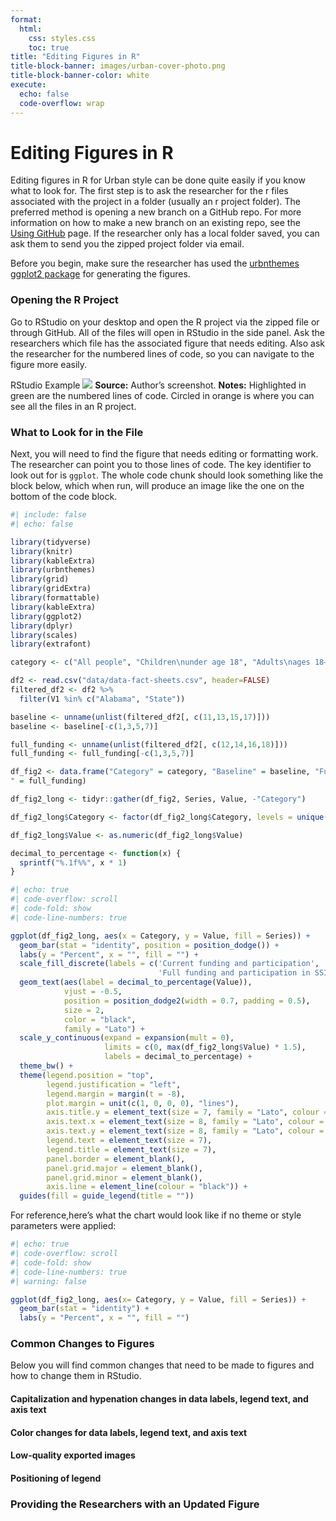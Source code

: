 ```yaml
---
format:
  html:
    css: styles.css
    toc: true
title: "Editing Figures in R"
title-block-banner: images/urban-cover-photo.png
title-block-banner-color: white
execute:
  echo: false
  code-overflow: wrap
---
```


# Editing Figures in R

Editing figures in R for Urban style can be done quite easily if you know what to look for. The first step is to ask the researcher for the r files associated with the project in a folder (usually an r project folder). The preferred method is opening a new branch on a GitHub repo. For more information on how to make a new branch on an existing repo, see the [Using GitHub](using-github.qmd) page. If the researcher only has a local folder saved, you can ask them to send you the zipped project folder via email.

Before you begin, make sure the researcher has used the [urbnthemes ggplot2 package](https://urbaninstitute.github.io/urbnthemes/) for generating the figures. 

### Opening the R Project

Go to RStudio on your desktop and open the R project via the zipped file or through GitHub. All of the files will open in RStudio in the side panel. Ask the researchers which file has the associated figure that needs editing. Also ask the researcher for the numbered lines of code, so you can navigate to the figure more easily. 

<!-- Figure -->
::: {#fig-Rstudio-files}
::: no-indent
<box-title-text>RStudio Example</box-title-text>
![](images\editing-figures-in-r.png){fig-align="left"}
<source-note-text>**Source:** Author's screenshot.</source-note-text>
<source-note-text>**Notes:** Highlighted in green are the numbered lines of code. Circled in orange is where you can see all the files in an R project.</source-note-text>

:::
:::

### What to Look for in the File

Next, you will need to find the figure that needs editing or formatting work. The researcher can point you to those lines of code. The key identifier to look out for is <code>ggplot</code>. The whole code chunk should look something like the block below, which when run, will produce an image like the one on the bottom of the code block.


```r
#| include: false
#| echo: false

library(tidyverse)
library(knitr)
library(kableExtra)
library(urbnthemes)
library(grid)
library(gridExtra)
library(formattable)
library(kableExtra)
library(ggplot2)
library(dplyr)
library(scales)
library(extrafont)

category <- c("All people", "Children\nunder age 18", "Adults\nages 18–64", "Adults\nages 65 and older")

df2 <- read.csv("data/data-fact-sheets.csv", header=FALSE)
filtered_df2 <- df2 %>%
  filter(V1 %in% c("Alabama", "State"))

baseline <- unname(unlist(filtered_df2[, c(11,13,15,17)]))
baseline <- baseline[-c(1,3,5,7)]

full_funding <- unname(unlist(filtered_df2[, c(12,14,16,18)]))
full_funding <- full_funding[-c(1,3,5,7)]

df_fig2 <- data.frame("Category" = category, "Baseline" = baseline, "Full funding and participation in SSI, SNAP, WIC, TANF, CCDF, LIHEAP, and housing
" = full_funding)

df_fig2_long <- tidyr::gather(df_fig2, Series, Value, -"Category")

df_fig2_long$Category <- factor(df_fig2_long$Category, levels = unique(df_fig2_long$Category))

df_fig2_long$Value <- as.numeric(df_fig2_long$Value)

decimal_to_percentage <- function(x) {
  sprintf("%.1f%%", x * 1)
}

```

```r
#| echo: true
#| code-overflow: scroll
#| code-fold: show
#| code-line-numbers: true

ggplot(df_fig2_long, aes(x = Category, y = Value, fill = Series)) +
  geom_bar(stat = "identity", position = position_dodge()) +
  labs(y = "Percent", x = "", fill = "") +
  scale_fill_discrete(labels = c('Current funding and participation', 
                                 'Full funding and participation in SSI, SNAP, WIC, TANF, CCDF, LIHEAP, and housing')) +
  geom_text(aes(label = decimal_to_percentage(Value)), 
            vjust = -0.5, 
            position = position_dodge2(width = 0.7, padding = 0.5),
            size = 2,
            color = "black", 
            family = "Lato") +
  scale_y_continuous(expand = expansion(mult = 0), 
                     limits = c(0, max(df_fig2_long$Value) * 1.5), 
                     labels = decimal_to_percentage) +
  theme_bw() +
  theme(legend.position = "top", 
        legend.justification = "left", 
        legend.margin = margin(t = -8), 
        plot.margin = unit(c(1, 0, 0, 0), "lines"), 
        axis.title.y = element_text(size = 7, family = "Lato", colour = "black"), 
        axis.text.x = element_text(size = 8, family = "Lato", colour = "black"), 
        axis.text.y = element_text(size = 8, family = "Lato", colour = "black"), 
        legend.text = element_text(size = 7), 
        legend.title = element_text(size = 7), 
        panel.border = element_blank(), 
        panel.grid.major = element_blank(),
        panel.grid.minor = element_blank(), 
        axis.line = element_line(colour = "black")) +
  guides(fill = guide_legend(title = ""))

```

For reference,here's what the chart would look like if no theme or style parameters were applied:

```r
#| echo: true
#| code-overflow: scroll
#| code-fold: show
#| code-line-numbers: true
#| warning: false

ggplot(df_fig2_long, aes(x= Category, y = Value, fill = Series)) +
  geom_bar(stat = "identity") + 
  labs(y = "Percent", x = "", fill = "")
```






### Common Changes to Figures

Below you will find common changes that need to be made to figures and how to change them in RStudio. 

#### Capitalization and hypenation changes in data labels, legend text, and axis text

#### Color changes for data labels, legend text, and axis text

#### Low-quality exported images

#### Positioning of legend


### Providing the Researchers with an Updated Figure









